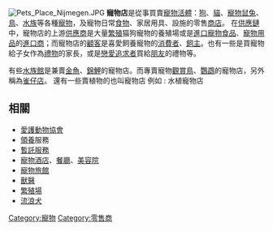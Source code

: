 {{unreferenced|time=2018-04-29T14:35:57+00:00}}
{{globalize}}
[[File:Pets_Place_Nijmegen.JPG|thumb]]
'''寵物店'''是從事買賣[[寵物|寵物]][[活體|活體]]：[[狗|狗]]、[[貓|貓]]、[[寵物|寵物]][[鼠|鼠]][[兔|兔]]、[[鳥|鳥]]、[[水族|水族]]等各種[[寵物|寵物]]，及寵物日常[[寵物食品|食物]]、家居用具、設施的零售[[商店|商店]]。 在[[供應鏈|供應鏈]]中，寵物店的上游[[供應商|供應商]]是大量[[繁殖|繁殖]]猫狗寵物的養殖場或是[[進口|進口]][[寵物食品|寵物食品]]、[[寵物用品|寵物用品]]的[[進口商|進口商]]；而寵物店的[[顧客|顧客]]是喜愛飼養寵物的[[消費者|消費者]]、[[飼主|飼主]]。也有一些是買寵物給子女作為[[禮物|禮物]]的家長，或是[[愛情|戀愛]][[愛好者|追求者]]買給[[朋友|朋友]]的禮物等。

有些[[水族館|水族館]]是兼賣[[金魚|金魚]]、[[錦鯉|錦鯉]]的寵物店。而專賣寵物[[觀賞鳥|觀賞鳥]]、[[鸚鵡|鸚鵡]]的寵物店，另外稱為[[雀仔店|雀仔店]]。
還有一些賣植物的也叫寵物店  例如 : 水植寵物店

== 相關 ==
* [[愛護動物協會|愛護動物協會]]
* [[領養|領養]]服務
* [[暫託服務|暫託服務]]
* [[寵物酒店|寵物酒店]]、[[餐廳|餐廳]]、[[美容院|美容院]]
* [[寵物旅館|寵物旅館]]
* [[獸醫|獸醫]]
* [[繁殖場|繁殖場]]
* [[流浪犬|流浪犬]]

[[Category:寵物|Category:寵物]]
[[Category:零售商|Category:零售商]]